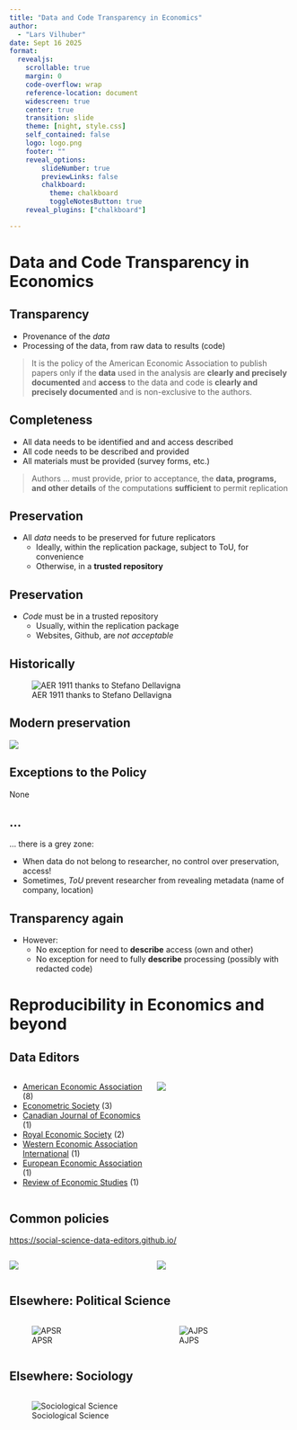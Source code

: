 ```yaml
---
title: "Data and Code Transparency in Economics"
author: 
  - "Lars Vilhuber"
date: Sept 16 2025
format: 
  revealjs:
    scrollable: true
    margin: 0
    code-overflow: wrap
    reference-location: document
    widescreen: true
    center: true
    transition: slide
    theme: [night, style.css]
    self_contained: false
    logo: logo.png
    footer: ""
    reveal_options:
        slideNumber: true
        previewLinks: false
        chalkboard:
          theme: chalkboard
          toggleNotesButton: true
    reveal_plugins: ["chalkboard"]

---
```


# Data and Code Transparency in Economics

## Transparency

- Provenance of the *data*
- Processing of the data, from raw data to results (code)

> It is the policy of the American Economic Association to publish
papers only if the **data** used in the analysis are **clearly and precisely documented** and **access** to the data and code is **clearly and precisely documented** and is non-exclusive to the authors.


## Completeness

- All data needs to be identified and and access described
- All code needs to be described and provided 
- All materials must be provided (survey forms, etc.)

> Authors ... must provide, prior to acceptance, the
**data, programs, and other details** of the computations **sufficient** to
permit replication
 
## Preservation

- All *data* needs to be preserved for future replicators
  - Ideally, within the replication package, subject to ToU, for convenience
  - Otherwise, in a **trusted repository**

## Preservation

- *Code* must be in a trusted repository
  - Usually, within the replication package
  - Websites, Github, are *not acceptable*


## Historically

![AER 1911 thanks to Stefano Dellavigna](images/aer-1911.jpeg)

## Modern preservation

![](images/aea-repo-example.png)

 
## Exceptions to the Policy

None

## ...

... there is a grey zone:

- When data do not belong to researcher, no control over preservation, access!
- Sometimes, *ToU* prevent researcher from revealing metadata (name of company, location)

## Transparency again

- However: 
  - No exception for need to **describe** access (own and other)
  - No exception for need to fully **describe** processing (possibly with redacted code)

# Reproducibility in Economics and beyond

## {background-image="images/socsci-webpage.png" background-size="contain"}

## Data Editors {.smaller}

::::{.columns}

:::{.column width="50%"}

- [American Economic Association](https://www.aeaweb.org/journals/) (8)
- [Econometric Society](https://www.econometricsociety.org/) (3)
- [Canadian Journal of Economics](https://www.economics.ca/cje-home) (1)
- [Royal Economic Society](https://res.org.uk/journals/) (2)
- [Western Economic Association International](https://weai.org/view/EI-Journal-Policies) (1)
- [European Economic Association](http://www.eeassoc.org/journal) (1)
- [Review of Economic Studies](https://www.restud.com/) (1)

:::

:::{.column width="50%"}

![](images/socsci-dcas-endorsement.png)

:::

::::

## Common policies {.smaller}

<https://social-science-data-editors.github.io/>

::::{.columns}

:::{.column width="50%"}

![](images/socsci-dcas.png)

:::

:::{.column width="50%"}

![](images/socsci-readme.png)

:::

::::

## Elsewhere: Political Science {.smaller}

::::{.columns}

:::{.column width="50%"}

![APSR](images/apsr-webpage.png)

:::

:::{.column width="50%"}

![AJPS](images/ajps-verification.png)

:::

::::

## Elsewhere: Sociology {.smaller}

::::{.columns}

:::{.column width="50%"}

![Sociological Science](images/socscience-webpage.png)

:::

:::{.column width="50%"}


:::

::::

